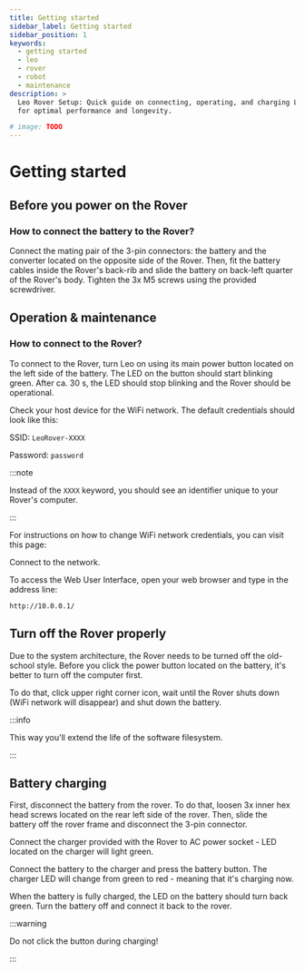 ```yaml
---
title: Getting started
sidebar_label: Getting started
sidebar_position: 1
keywords:
  - getting started
  - leo
  - rover
  - robot
  - maintenance
description: >
  Leo Rover Setup: Quick guide on connecting, operating, and charging Leo Rover
  for optimal performance and longevity.

# image: TODO
---
```



# Getting started

## Before you power on the Rover

### How to connect the battery to the Rover?

Connect the mating pair of the 3-pin connectors: the battery and the converter
located on the opposite side of the Rover. Then, fit the battery cables inside
the Rover's back-rib and slide the battery on back-left quarter of the Rover's
body. Tighten the 3x M5 screws using the provided screwdriver.

<ImageZoom
  loading="eager"
  src="/img/docs_images/leo-rover/getting-started/leo-battery-allen.webp"
  alt="Leo Battery allen"
  width="1200"
  height="802"
/>

## Operation & maintenance

### How to connect to the Rover?

To connect to the Rover, turn Leo on using its main power button located on the
left side of the battery. The LED on the button should start blinking green.
After ca. 30 s, the LED should stop blinking and the Rover should be
operational.

Check your host device for the WiFi network. The default credentials should look
like this:

SSID: `LeoRover-XXXX`

Password: `password`

:::note

Instead of the `XXXX` keyword, you should see an identifier unique to your
Rover's computer.

:::

For instructions on how to change WiFi network credentials, you can visit this
page:

<LinkButton
  to="/docs/leo-rover/guides/ap-settings"
  title="Change the access point settings"
/>

Connect to the network.

To access the Web User Interface, open your web browser and type in the address
line:

```
http://10.0.0.1/
```

<ImageZoom
  loading="eager"
  src="/img/docs_images/leo-rover/getting-started/leo-ui.webp"
  alt="Leo UI"
  width="1888"
  height="1080"
/>

## Turn off the Rover properly

Due to the system architecture, the Rover needs to be turned off the old-school
style. Before you click the power button located on the battery, it's better to
turn off the computer first.

To do that, click upper right corner icon, wait until the Rover shuts down (WiFi
network will disappear) and shut down the battery.

:::info

This way you'll extend the life of the software filesystem.

:::

## Battery charging

First, disconnect the battery from the rover. To do that, loosen 3x inner hex
head screws located on the rear left side of the rover. Then, slide the battery
off the rover frame and disconnect the 3-pin connector.

Connect the charger provided with the Rover to AC power socket - LED located on
the charger will light green.

Connect the battery to the charger and press the battery button. The charger LED
will change from green to red - meaning that it's charging now.

When the battery is fully charged, the LED on the battery should turn back
green. Turn the battery off and connect it back to the rover.

:::warning

Do not click the button during charging!

:::
